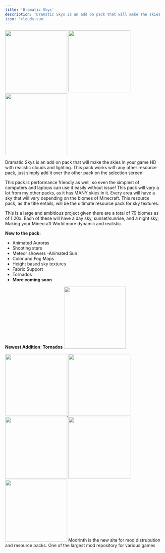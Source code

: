 ```yaml
---
title: 'Dramatic Skys'
description: 'Dramatic Skys is an add on pack that will make the skies in your game HD with realistic clouds and lighting. This pack works with any other resource pack, just simply add it over any other pack on the selection screen!'
icon: 'clouds-sun'
---
```


<img height="200" noZoom src="/images/da-banner.png" />
<a href="https://www.patreon.com/thebaum64" target="_blank">
  <img height="200" noZoom src="/images/ds-patreon.png" />
</a>
<a href="https://discord.gg/AdTUsPUxyA" target="_blank">
  <img height="200" noZoom src="/images/ds-discord.png" />
</a>

Dramatic Skys is an add on pack that will make the skies in your game HD with realistic clouds and lighting. This pack works with any other resource pack, just simply add it over the other pack on the selection screen!

This pack is performance friendly as well, so even the simplest of computers and laptops can use it easily without issue! This pack will vary a lot from my other packs, as it has MANY skies in it. Every area will have a sky that will vary depending on the biomes of Minecraft. This resource pack, as the title entails, will be the ultimate resource pack for sky textures.

This is a large and ambitious project given there are a total of 79 biomes as of 1.20x. Each of these will have a day sky, sunset/sunrise, and a night sky; Making your Minecraft World more dynamic and realistic.

**New to the pack:**

  - Animated Auroras
  - Shooting stars
  - Meteor showers -Animated Sun
  - Color and Fog Maps
  - Height based sky textures
  - Fabric Support
  - Tornados
  - **More coming soon**

**Newest Addition: Tornados**
<img height="200" noZoom src="/images/ds-tornado.gif" />

<Accordion title="Patreon Info">
  <a href="https://www.patreon.com/thebaum64" target="_blank">
  <img height="200" noZoom src="/images/ds-patreoninfo.png" />
  </a>
</Accordion>

<img height="200" noZoom src="/images/ds-1.png" />
<img height="200" noZoom src="/images/ds-2.png" />
<img height="200" noZoom src="/images/ds-3.png" />
<img height="200" noZoom src="/images/ds-4.png" />

<CardGroup cols={2}>
  <Card 
    title="Modrinth Download Link"
    icon= "download"
    href="https://modrinth.com/resourcepack/dramatic-skys"
  >
    Modrinth is the new site for mod distrubution and resource packs.
  </Card>
  <Card
    title="Curseforge Download Link"
    icon="download"
    href="https://www.curseforge.com/minecraft/texture-packs/dramatic-skys"
  >
    One of the largest mod repository for various games
  </Card>
</CardGroup>